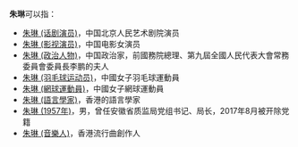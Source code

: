 '''朱琳'''可以指：
* [[朱琳_(话剧演员)|朱琳 (话剧演员)]]，中国北京人民艺术剧院演员
* [[朱琳_(影视演员)|朱琳 (影视演员)]]，中国电影女演员
* [[朱琳_(政治人物)|朱琳 (政治人物)]]，中国政治家，前國務院總理、第九屆全國人民代表大會常務委員會委員長李鹏的夫人
* [[朱琳_(羽毛球运动员)|朱琳 (羽毛球运动员)]]，中國女子羽毛球運動員
* [[朱琳_(網球運動員)|朱琳 (網球運動員)]]，中國女子網球運動員
* [[朱琳_(語言學家)|朱琳 (語言學家)]]，香港的語言學家
* [[朱琳_(1957年)|朱琳 (1957年)]]，男，曾任安徽省质监局党组书记、局长，2017年8月被开除党籍 
* [[朱琳_(音樂人)|朱琳 (音樂人)]]，香港流行曲創作人
{{Disambiguation|L|cat=二字朱姓人名消歧义}}